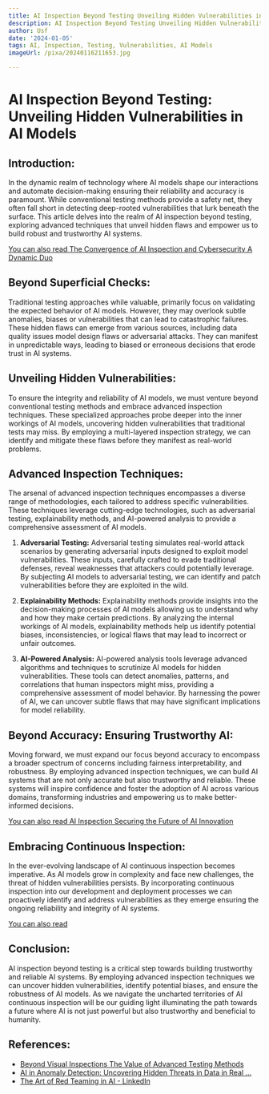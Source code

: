 ```yaml
---
title: AI Inspection Beyond Testing Unveiling Hidden Vulnerabilities in AI Models
description: AI Inspection Beyond Testing Unveiling Hidden Vulnerabilities in AI Models
author: Usf
date: '2024-01-05'
tags: AI, Inspection, Testing, Vulnerabilities, AI Models
imageUrl: /pixa/20240116211653.jpg

---
```

# AI  Inspection Beyond Testing: Unveiling Hidden Vulnerabilities  in AI Models

## Introduction:
In the dynamic realm of technology where AI models  shape our interactions and automate decision-making ensuring their reliability and  accuracy is  paramount. While conventional testing  methods provide a safety net, they often fall short  in detecting deep-rooted vulnerabilities that lurk beneath  the surface. This article delves into the realm of AI  inspection beyond testing,  exploring advanced techniques that unveil hidden flaws and empower us to build robust and trustworthy AI systems.

[You can also read The Convergence of AI Inspection and Cybersecurity A Dynamic Duo](The%20Convergence%20of%20AI%20Inspection%20and%20Cybersecurity%20A%20Dynamic%20Duo)


## Beyond Superficial Checks:
Traditional testing approaches while  valuable,  primarily focus on validating the expected  behavior of AI models. However, they may overlook subtle anomalies, biases  or vulnerabilities that can lead to catastrophic failures. These hidden flaws can emerge from various sources, including  data  quality issues model design flaws or adversarial  attacks. They can  manifest in unpredictable ways, leading to biased or erroneous  decisions that erode trust in AI systems.

## Unveiling Hidden Vulnerabilities:
To ensure the integrity and reliability of AI models, we must  venture beyond conventional testing methods and  embrace advanced inspection techniques. These specialized approaches probe deeper into the inner workings of AI models, uncovering hidden vulnerabilities that traditional tests may miss. By employing a multi-layered inspection strategy, we can identify and mitigate these flaws before they  manifest as real-world  problems.

## Advanced Inspection Techniques:
The arsenal of advanced inspection techniques encompasses a diverse range of methodologies, each tailored to address specific vulnerabilities. These techniques leverage cutting-edge technologies, such as adversarial testing, explainability methods, and AI-powered analysis to  provide a comprehensive assessment of AI models.

1. **Adversarial Testing:**
   Adversarial testing simulates real-world attack scenarios by generating adversarial inputs designed to exploit model vulnerabilities. These inputs, carefully crafted  to evade traditional  defenses, reveal weaknesses that attackers could potentially leverage. By subjecting AI models to adversarial testing, we can identify and patch vulnerabilities before they are exploited in the wild.

2. **Explainability Methods:**
    Explainability methods provide insights into the decision-making processes of AI models allowing us to understand why and how they  make certain predictions. By analyzing the internal workings of AI models,  explainability methods help us identify potential biases, inconsistencies, or logical flaws  that may lead to incorrect or unfair outcomes.

3. **AI-Powered Analysis:**
   AI-powered  analysis tools leverage advanced algorithms and  techniques to scrutinize AI models for hidden vulnerabilities. These  tools can detect anomalies, patterns,  and  correlations that  human inspectors might miss, providing a comprehensive assessment of model behavior. By harnessing the power of  AI, we  can uncover subtle flaws that  may have  significant implications for model reliability.

##  Beyond Accuracy: Ensuring Trustworthy AI:
Moving forward, we  must expand our focus beyond accuracy to encompass a broader spectrum  of concerns including fairness interpretability, and robustness.  By employing advanced inspection techniques,  we can  build AI systems that are not only accurate  but also trustworthy and reliable. These systems will inspire confidence  and foster the adoption of AI across various domains, transforming industries and empowering us to make better-informed decisions.

[You  can also read AI Inspection Securing the Future of AI Innovation](AI%20Inspection%20Securing%20the%20Future%20of%20AI%20Innovation)


## Embracing Continuous Inspection:
In the ever-evolving landscape of AI continuous inspection becomes imperative. As  AI models grow in complexity and face new challenges, the threat of hidden vulnerabilities persists. By incorporating  continuous inspection into our development and deployment  processes we can proactively identify and address vulnerabilities as they emerge ensuring the ongoing reliability and integrity  of AI systems.

[You can also  read  ]()


## Conclusion:
AI inspection beyond testing is a critical step towards building  trustworthy and reliable AI  systems. By  employing advanced  inspection  techniques we can uncover  hidden vulnerabilities, identify potential biases, and ensure the robustness of AI models. As we navigate the uncharted territories of AI continuous  inspection will be our guiding  light illuminating  the path towards a future where AI is not just powerful but also trustworthy and beneficial to humanity.

## References:
- [Beyond Visual Inspections The Value of Advanced Testing Methods](https://utilitiesone.com/beyond-visual-inspections-the-value-of-advanced-testing-methods)
- [AI in Anomaly Detection: Uncovering Hidden Threats in Data in Real ...](https://www.linkedin.com/pulse/ai-anomaly-detection-uncovering-hidden-threats-data-real-kashyap)
- [The Art of Red Teaming in AI - LinkedIn](https://www.linkedin.com/pulse/art-red-teaming-ai-kris-kimmerle)
